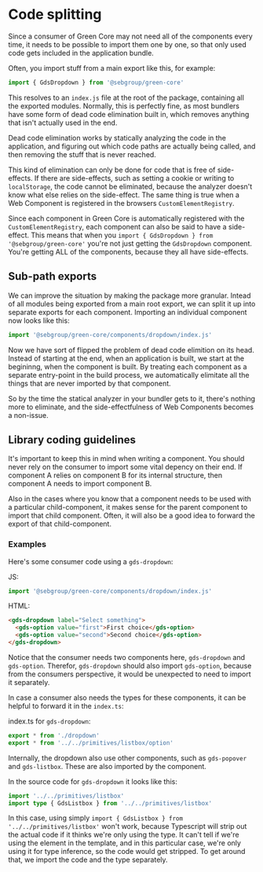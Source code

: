
<Meta title="Contributing/Code Splitting" />

# Code splitting

Since a consumer of Green Core may not need all of the components every time, it needs to be possible to import them one by one, so that only used code gets included in the application bundle.

Often, you import stuff from a main export like this, for example:

```ts
import { GdsDropdown } from '@sebgroup/green-core'
```

This resolves to an `index.js` file at the root of the package, containing all the exported modules. Normally, this is perfectly fine, as most bundlers have some form of dead code elimination built in, which removes anything that isn't actually used in the end.

Dead code elimination works by statically analyzing the code in the application, and figuring out which code paths are actually being called, and then removing the stuff that is never reached.

This kind of elimination can only be done for code that is free of side-effects. If there are side-effects, such as setting a cookie or writing to `localStorage`, the code cannot be eliminated, because the analyzer doesn't know what else relies on the side-effect. The same thing is true when a Web Component is registered in the browsers `CustomElementRegistry`.

Since each component in Green Core is automatically registered with the `CustomElementRegistry`, each component can also be said to have a side-effect. This means that when you `import { GdsDropdown } from '@sebgroup/green-core'` you're not just getting the `GdsDropdown` component. You're getting ALL of the components, because they all have side-effects.

## Sub-path exports

We can improve the situation by making the package more granular. Intead of all modules being exported from a main root export, we can split it up into separate exports for each component. Importing an individual component now looks like this:

```ts
import '@sebgroup/green-core/components/dropdown/index.js'
```

Now we have sort of flipped the problem of dead code elimition on its head. Instead of starting at the end, when an application is built, we start at the begininng, when the component is built. By treating each component as a separate entry-point in the build process, we automatically elimitate all the things that are never imported by that component.

So by the time the statical analyzer in your bundler gets to it, there's nothing more to eliminate, and the side-effectfulness of Web Components becomes a non-issue.

## Library coding guidelines

It's important to keep this in mind when writing a component. You should never rely on the consumer to import some vital depency on their end. If component A relies on component B for its internal structure, then component A needs to import component B.

Also in the cases where you know that a component needs to be used with a particular child-component, it makes sense for the parent component to import that child component. Often, it will also be a good idea to forward the export of that child-component.

### Examples

Here's some consumer code using a `gds-dropdown`:

JS:

```js
import '@sebgroup/green-core/components/dropdown/index.js'
```

HTML:

```html
<gds-dropdown label="Select something">
  <gds-option value="first">First choice</gds-option>
  <gds-option value="second">Second choice</gds-option>
</gds-dropdown>
```

Notice that the consumer needs two components here, `gds-dropdown` and `gds-option`. Therefor, `gds-dropdown` should also import `gds-option`, because from the consumers perspective, it would be unexpected to need to import it separately.

In case a consumer also needs the types for these components, it can be helpful to forward it in the `index.ts`:

index.ts for `gds-dropdown`:

```ts
export * from './dropdown'
export * from '../../primitives/listbox/option'
```

Internally, the dropdown also use other components, such as `gds-popover` and `gds-listbox`. These are also imported by the component.

In the source code for `gds-dropdown` it looks like this:

```ts
import '../../primitives/listbox'
import type { GdsListbox } from '../../primitives/listbox'
```

In this case, using simply `import { GdsListbox } from '../../primitives/listbox'` won't work, because Typescript will strip out the actual code if it thinks we're only using the type. It can't tell if we're using the element in the template, and in this particular case, we're only using it for type inference, so the code would get stripped. To get around that, we import the code and the type separately.
